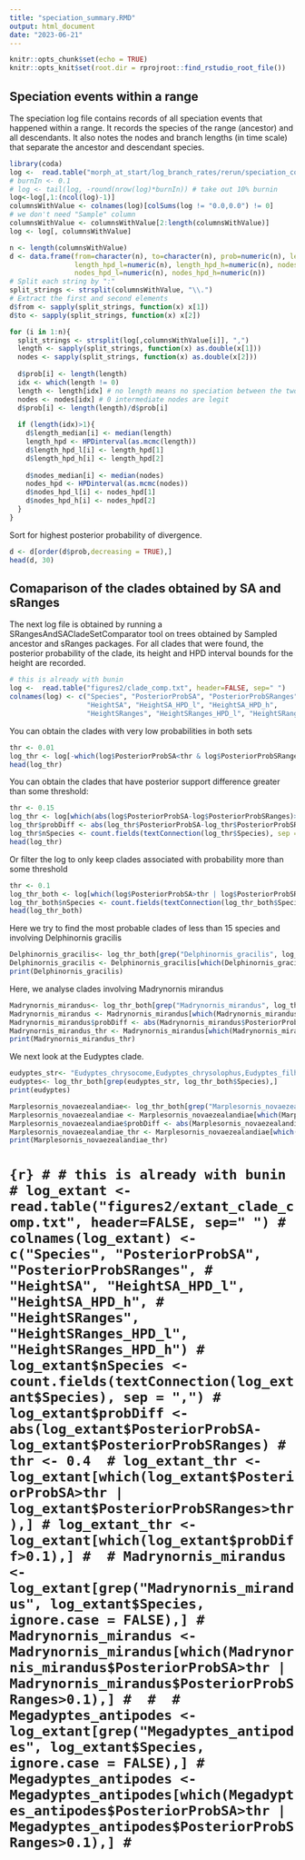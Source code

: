 ```yaml
---
title: "speciation_summary.RMD"
output: html_document
date: "2023-06-21"
---
```


```r
knitr::opts_chunk$set(echo = TRUE)
knitr::opts_knit$set(root.dir = rprojroot::find_rstudio_root_file())
```

## Speciation events within a range
The speciation log file contains records of all speciation events that happened within a range. 
It records the species of the range (ancestor) and all descendants. 
It also notes the nodes and branch lengths (in time scale) that separate the ancestor and descendant species.
```r
library(coda)
log <-  read.table("morph_at_start/log_branch_rates/rerun/speciation_combined.log", header=TRUE, sep="\t")
# burnIn <- 0.1
# log <- tail(log, -round(nrow(log)*burnIn)) # take out 10% burnin
log<-log[,1:(ncol(log)-1)]
columnsWithValue <- colnames(log)[colSums(log != "0.0,0.0") != 0]
# we don't need "Sample" column
columnsWithValue <- columnsWithValue[2:length(columnsWithValue)]
log <- log[, columnsWithValue]
```

```r
n <- length(columnsWithValue)
d <- data.frame(from=character(n), to=character(n), prob=numeric(n), length_median=numeric(n),
                length_hpd_l=numeric(n), length_hpd_h=numeric(n), nodes_median=numeric(n),
                nodes_hpd_l=numeric(n), nodes_hpd_h=numeric(n))
# Split each string by ":"
split_strings <- strsplit(columnsWithValue, "\\.")
# Extract the first and second elements
d$from <- sapply(split_strings, function(x) x[1])
d$to <- sapply(split_strings, function(x) x[2])

for (i in 1:n){
  split_strings <- strsplit(log[,columnsWithValue[i]], ",")
  length <- sapply(split_strings, function(x) as.double(x[1]))
  nodes <- sapply(split_strings, function(x) as.double(x[2]))
  
  d$prob[i] <- length(length)
  idx <- which(length != 0)
  length <- length[idx] # no length means no speciation between the two species recorded.
  nodes <- nodes[idx] # 0 intermediate nodes are legit
  d$prob[i] <- length(length)/d$prob[i]
  
  if (length(idx)>1){
    d$length_median[i] <- median(length)
    length_hpd <- HPDinterval(as.mcmc(length))
    d$length_hpd_l[i] <- length_hpd[1]
    d$length_hpd_h[i] <- length_hpd[2]
    
    d$nodes_median[i] <- median(nodes)
    nodes_hpd <- HPDinterval(as.mcmc(nodes))
    d$nodes_hpd_l[i] <- nodes_hpd[1]
    d$nodes_hpd_h[i] <- nodes_hpd[2]
  }
}
```

Sort for highest posterior probability of divergence.
```r
d <- d[order(d$prob,decreasing = TRUE),]
head(d, 30)
```


## Comaparison of the clades obtained by SA and sRanges 
The next log file is obtained by running a SRangesAndSACladeSetComparator tool on trees obtained by Sampled ancestor
and sRanges packages. For all clades that were found, the posterior probability of the clade, its height and HPD interval bounds for the height are recorded.
```r
# this is already with bunin
log <-  read.table("figures2/clade_comp.txt", header=FALSE, sep=" ")
colnames(log) <- c("Species", "PosteriorProbSA", "PosteriorProbSRanges",
                   "HeightSA", "HeightSA_HPD_l", "HeightSA_HPD_h",
                   "HeightSRanges", "HeightSRanges_HPD_l", "HeightSRanges_HPD_h")


```


You can obtain the clades with very low probabilities in both sets
```r
thr <- 0.01 
log_thr <- log[-which(log$PosteriorProbSA<thr & log$PosteriorProbSRanges<thr),]
head(log_thr)
```

You can obtain the clades that have posterior support difference greater than some threshold:
```r
thr <- 0.15 
log_thr <- log[which(abs(log$PosteriorProbSA-log$PosteriorProbSRanges)>thr),]
log_thr$probDiff <- abs(log_thr$PosteriorProbSA-log_thr$PosteriorProbSRanges)
log_thr$nSpecies <- count.fields(textConnection(log_thr$Species), sep = ",")
head(log_thr)
```

Or filter the log to only keep clades associated with probability more than some threshold
```r
thr <- 0.1 
log_thr_both <- log[which(log$PosteriorProbSA>thr | log$PosteriorProbSRanges>thr),]
log_thr_both$nSpecies <- count.fields(textConnection(log_thr_both$Species), sep = ",")
head(log_thr_both)
```

Here we try to find the most probable clades of less than 15 species and involving Delphinornis gracilis
```r
Delphinornis_gracilis<- log_thr_both[grep("Delphinornis_gracilis", log_thr_both$Species),]
Delphinornis_gracilis <- Delphinornis_gracilis[which(Delphinornis_gracilis$nSpecies<15),]
print(Delphinornis_gracilis)
```

Here, we analyse clades involving Madrynornis mirandus
```r
Madrynornis_mirandus<- log_thr_both[grep("Madrynornis_mirandus", log_thr_both$Species),]
Madrynornis_mirandus <- Madrynornis_mirandus[which(Madrynornis_mirandus$PosteriorProbSA>thr | Madrynornis_mirandus$PosteriorProbSRanges>0.1),]
Madrynornis_mirandus$probDiff <- abs(Madrynornis_mirandus$PosteriorProbSA-Madrynornis_mirandus$PosteriorProbSRanges)
Madrynornis_mirandus_thr <- Madrynornis_mirandus[which(Madrynornis_mirandus$probDiff>0.1),]
print(Madrynornis_mirandus_thr)
```


We next look at the Eudyptes clade.
```r
eudyptes_str<- "Eudyptes_chrysocome,Eudyptes_chrysolophus,Eudyptes_filholi,Eudyptes_moseleyi,Eudyptes_pachyrhynchus,Eudyptes_robustus,Eudyptes_schlegeli,Eudyptes_sclateri"
eudyptes<- log_thr_both[grep(eudyptes_str, log_thr_both$Species),]
print(eudyptes)
```
```r
Marplesornis_novaezealandiae<- log_thr_both[grep("Marplesornis_novaezealandiae", log_thr_both$Species),]
Marplesornis_novaezealandiae <- Marplesornis_novaezealandiae[which(Marplesornis_novaezealandiae$PosteriorProbSA>thr | Marplesornis_novaezealandiae$PosteriorProbSRanges>0.1),]
Marplesornis_novaezealandiae$probDiff <- abs(Marplesornis_novaezealandiae$PosteriorProbSA-Marplesornis_novaezealandiae$PosteriorProbSRanges)
Marplesornis_novaezealandiae_thr <- Marplesornis_novaezealandiae[which(Marplesornis_novaezealandiae$probDiff>0.1),]
print(Marplesornis_novaezealandiae_thr)
```


# ```{r}
# # this is already with bunin
# log_extant <-  read.table("figures2/extant_clade_comp.txt", header=FALSE, sep=" ")
# colnames(log_extant) <- c("Species", "PosteriorProbSA", "PosteriorProbSRanges",
#                    "HeightSA", "HeightSA_HPD_l", "HeightSA_HPD_h",
#                    "HeightSRanges", "HeightSRanges_HPD_l", "HeightSRanges_HPD_h")
# log_extant$nSpecies <- count.fields(textConnection(log_extant$Species), sep = ",")
# log_extant$probDiff <- abs(log_extant$PosteriorProbSA-log_extant$PosteriorProbSRanges)
# thr <- 0.4 
# log_extant_thr <- log_extant[which(log_extant$PosteriorProbSA>thr | log_extant$PosteriorProbSRanges>thr),]
# log_extant_thr <- log_extant[which(log_extant$probDiff>0.1),]
# 
# Madrynornis_mirandus <- log_extant[grep("Madrynornis_mirandus", log_extant$Species, ignore.case = FALSE),]
# Madrynornis_mirandus <- Madrynornis_mirandus[which(Madrynornis_mirandus$PosteriorProbSA>thr | Madrynornis_mirandus$PosteriorProbSRanges>0.1),]
# 
# 
# Megadyptes_antipodes <- log_extant[grep("Megadyptes_antipodes", log_extant$Species, ignore.case = FALSE),]
# Megadyptes_antipodes <- Megadyptes_antipodes[which(Megadyptes_antipodes$PosteriorProbSA>thr | Megadyptes_antipodes$PosteriorProbSRanges>0.1),]
# ```